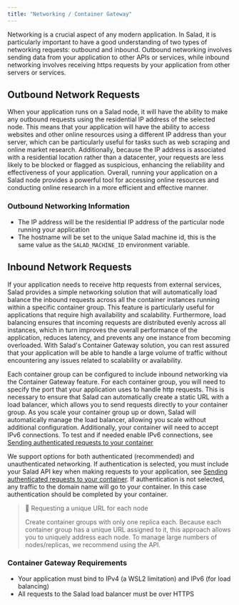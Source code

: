 ```yaml
---
title: "Networking / Container Gateway"
---
```


Networking is a crucial aspect of any modern application. In Salad, it is particularly important to have a good understanding of two types of networking requests: outbound and inbound. Outbound networking involves sending data from your application to other APIs or services, while inbound networking involves receiving https requests by your application from other servers or services.

## Outbound Network Requests

When your application runs on a Salad node, it will have the ability to make any outbound requests using the residential IP address of the selected node. This means that your application will have the ability to access websites and other online resources using a different IP address than your server, which can be particularly useful for tasks such as web scraping and online market research. Additionally, because the IP address is associated with a residential location rather than a datacenter, your requests are less likely to be blocked or flagged as suspicious, enhancing the reliability and effectiveness of your application. Overall, running your application on a Salad node provides a powerful tool for accessing online resources and conducting online research in a more efficient and effective manner.

### Outbound Networking Information

- The IP address will be the residential IP address of the particular node running your application
- The hostname will be set to the unique Salad machine id, this is the same value as the `SALAD_MACHINE_ID` environment variable.

## Inbound Network Requests

If your application needs to receive http requests from external services, Salad provides a simple networking solution that will automatically load balance the inbound requests across all the container instances running within a specific container group. This feature is particularly useful for applications that require high availability and scalability. Furthermore, load balancing ensures that incoming requests are distributed evenly across all instances, which in turn improves the overall performance of the application, reduces latency, and prevents any one instance from becoming overloaded. With Salad's Container Gateway solution, you can rest assured that your application will be able to handle a large volume of traffic without encountering any issues related to scalability or availability.

Each container group can be configured to include inbound networking via the Container Gateway feature. For each container group, you will need to specify the port that your application uses to handle http requests. This is necessary to ensure that Salad can automatically create a static URL with a load balancer, which allows you to send requests directly to your container group. As you scale your container group up or down, Salad will automatically manage the load balancer, allowing you scale without additional configuration. Additionally, your container will need to accept IPv6 connections. To test and if needed enable IPv6 connections, see [Sending authenticated requests to your container](doc:sending-requests)

We support options for both authenticated (recommended) and unauthenticated networking. If authentication is selected, you must include your Salad API key when making requests to your application, see [Sending authenticated requests to your container](doc:sending-requests). If authentication is not selected, any traffic to the domain name will go to your container. In this case authentication should be completed by your container.

> 📘 Requesting a unique URL for each node
>
> Create container groups with only one replica each. Because each container group has a unique URL assigned to it, this approach allows you to uniquely address each node. To manage large numbers of nodes/replicas, we recommend using the API.

### Container Gateway Requirements

- Your application must bind to IPv4 (a WSL2 limitation) and IPv6 (for load balancing)
- All requests to the Salad load balancer must be over HTTPS

